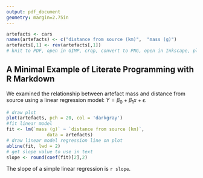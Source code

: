```yaml
---
output: pdf_document
geometry: margin=2.75in
---
```


```r
artefacts <- cars
names(artefacts) <- c("distance from source (km)",  "mass (g)")
artefacts[,1] <- rev(artefacts[,1])
# knit to PDF, open in GIMP, crop, convert to PNG, open in Inkscape, place next to copy-paste of code below

```


## A Minimal Example of Literate Programming with R Markdown

We examined the relationship between artefact mass and distance from source using a linear regression model:
$Y = \beta_0 + \beta_1 x + \epsilon$.

```r
# draw plot
plot(artefacts, pch = 20, col = 'darkgray')
#fit linear model
fit <- lm(`mass (g)` ~ `distance from source (km)`,  
               data = artefacts)
# draw linear model regression line on plot
abline(fit, lwd = 2)
# get slope value to use in text
slope <- round(coef(fit)[2],2)
```
The slope of a simple linear regression is `r slope`.





